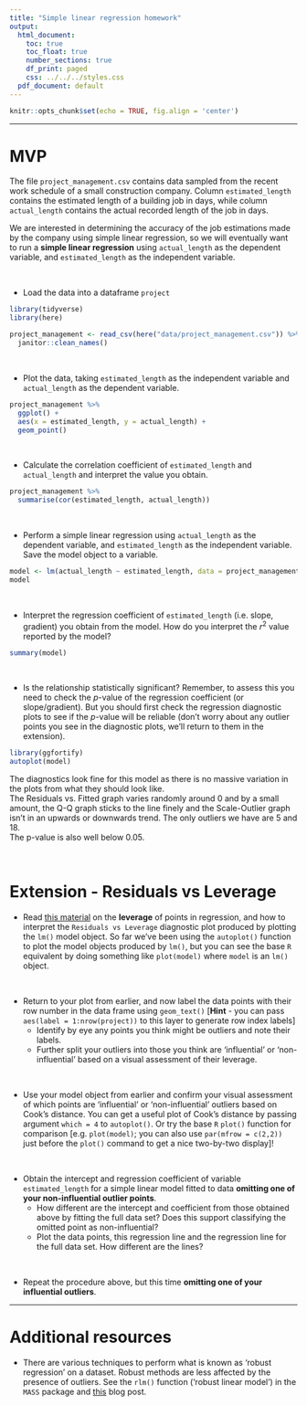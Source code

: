 ```yaml
---
title: "Simple linear regression homework"
output:
  html_document:
    toc: true
    toc_float: true
    number_sections: true
    df_print: paged
    css: ../../../styles.css
  pdf_document: default
---
```




```r
knitr::opts_chunk$set(echo = TRUE, fig.align = 'center')
```

<hr>

# MVP

The file `project_management.csv` contains data sampled from the recent work schedule of a small construction company. Column `estimated_length` contains the estimated length of a building job in days, while column `actual_length` contains the actual recorded length of the job in days. 

We are interested in determining the accuracy of the job estimations made by the company using simple linear regression, so we will eventually want to run a **simple linear regression** using `actual_length` as the dependent variable, and `estimated_length` as the independent variable.

<br>

* Load the data into a dataframe `project`

```r
library(tidyverse)
library(here)

project_management <- read_csv(here("data/project_management.csv")) %>% 
  janitor::clean_names()
```

<br>

* Plot the data, taking `estimated_length` as the independent variable and `actual_length` as the dependent variable. 

```r
project_management %>% 
  ggplot() +
  aes(x = estimated_length, y = actual_length) +
  geom_point()
```

<br>

* Calculate the correlation coefficient of `estimated_length` and `actual_length` and interpret the value you obtain.

```r
project_management %>% 
  summarise(cor(estimated_length, actual_length))
```

<br>

* Perform a simple linear regression using `actual_length` as the dependent variable, and `estimated_length` as the independent variable. Save the model object to a variable. 

```r
model <- lm(actual_length ~ estimated_length, data = project_management)
model
```

<br>

* Interpret the regression coefficient of `estimated_length` (i.e. slope, gradient) you obtain from the model. How do you interpret the $r^2$ value reported by the model?

```r
summary(model)
```

<br>

* Is the relationship statistically significant? Remember, to assess this you need to check the $p$-value of the regression coefficient (or slope/gradient). But you should first check the regression diagnostic plots to see if the $p$-value will be reliable (don't worry about any outlier points you see in the diagnostic plots, we'll return to them in the extension).

```r
library(ggfortify)
autoplot(model)
```

The diagnostics look fine for this model as there is no massive variation in the plots from what they should look like.  
The Residuals vs. Fitted graph varies randomly around 0 and by a small amount, the Q-Q graph sticks to the line finely and the Scale-Outlier graph isn't in an upwards or downwards trend. The only outliers we have are 5 and 18.  
The p-value is also well below 0.05.

<br>

# Extension - Residuals vs Leverage

* Read [this material](https://boostedml.com/2019/03/linear-regression-plots-residuals-vs-leverage.html) on the **leverage** of points in regression, and how to interpret the `Residuals vs Leverage` diagnostic plot produced by plotting the `lm()` model object. So far we've been using the `autoplot()` function to plot the model objects produced by `lm()`, but you can see the base `R` equivalent by doing something like `plot(model)` where `model` is an `lm()` object.

<br>

* Return to your plot from earlier, and now label the data points with their row number in the data frame using `geom_text()` [**Hint** - you can pass `aes(label = 1:nrow(project))` to this layer to generate row index labels]
  - Identify by eye any points you think might be outliers and note their labels.
  - Further split your outliers into those you think are 'influential' or 'non-influential' based on a visual assessment of their leverage.

<br>

* Use your model object from earlier and confirm your visual assessment of which points are 'influential' or 'non-influential' outliers based on Cook's distance. You can get a useful plot of Cook's distance by passing argument `which = 4` to `autoplot()`. Or try the base `R` `plot()` function for comparison [e.g. `plot(model)`; you can also use `par(mfrow = c(2,2))` just before the `plot()` command to get a nice two-by-two display]!

<br>

* Obtain the intercept and regression coefficient of variable `estimated_length` for a simple linear model fitted to data **omitting one of your non-influential outlier points**. 
  - How different are the intercept and coefficient from those obtained above by fitting the full data set? Does this support classifying the omitted point as non-influential? 
  - Plot the data points, this regression line and the regression line for the full data set. How different are the lines?
  
<br>

* Repeat the procedure above, but this time **omitting one of your influential outliers**. 

<hr>

# Additional resources

* There are various techniques to perform what is known as 'robust regression' on a dataset. Robust methods are less affected by the presence of outliers. See the `rlm()` function ('robust linear model') in the `MASS` package and [this](http://www.alastairsanderson.com/R/tutorials/robust-regression-in-R/) blog post.



